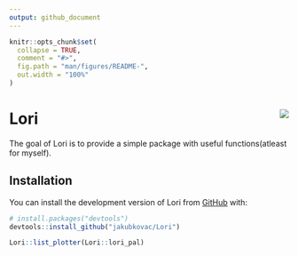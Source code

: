 ```yaml
---
output: github_document
---
```


<!-- README.md is generated from README.Rmd. Please edit that file -->

```r
knitr::opts_chunk$set(
  collapse = TRUE,
  comment = "#>",
  fig.path = "man/figures/README-",
  out.width = "100%"
)
```

# Lori <img src="man/figures/logo.png" align="right"/>

<!-- badges: start -->
<!-- badges: end -->

The goal of Lori is to provide a simple package with useful functions(atleast for myself).

## Installation

You can install the development version of Lori from [GitHub](https://github.com/jakubkovac/Lori/) with:

``` r
# install.packages("devtools")
devtools::install_github("jakubkovac/Lori")
```

```r
Lori::list_plotter(Lori::lori_pal)
```
